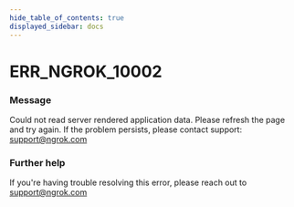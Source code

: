 ```yaml
---
hide_table_of_contents: true
displayed_sidebar: docs
---
```



# ERR_NGROK_10002

### Message

Could not read server rendered application data. Please refresh the page and try again. If the problem persists, please contact support: support@ngrok.com

<ErrorDetails error="err_ngrok_10002" />

### Further help

If you're having trouble resolving this error, please reach out to [support@ngrok.com](mailto:support@ngrok.com?subject=Help%20with%20ERR_NGROK_10002)


